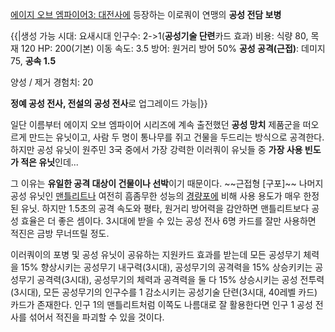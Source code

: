 [[에이지 오브 엠파이어3: 대전사]]에 등장하는 이로쿼이 연맹의 '''공성 전담 보병''' 

{{|생성 가능 시대: 요새시대
인구수: 2->1('''공성기술 단련'''카드 효과)
비용: 식량 80, 목재 120
HP: 200(기본)
이동 속도: 3.5
방어: 원거리 방어 50%
'''공성 공격(근접)''': 데미지 75, '''공속 1.5'''

양성 / 제거 경험치: 20

'''정예 공성 전사, 전설의 공성 전사'''로 업그레이드 가능|}}

일단 이름부터 에이지 오브 엠파이어 시리즈에 계속 출전했던 '''공성 망치''' 제품군을 떠오르게 만드는 유닛이고, 사람 두 명이 통나무를 쥐고 건물을 두드리는 방식으로 공격한다. 하지만 공성 유닛이 원주민 3국 중에서 가장 강력한 이러쿼이 유닛들 중 '''가장 사용 빈도가 적은 유닛'''인데...

그 이유는 '''유일한 공격 대상이 건물이나 선박'''이기 때문이다. ~~근접형 [구포]~~ 나머지 공성 유닛인 [[맨틀리트]]나 여전히 흠좀무한 성능의 [[경량포]]에 비해 사용 용도가 매우 한정된 유닛. 하지만 1.5초의 공격 속도와 평타, 원거리 방어력을 감안하면 맨틀리트보다 공성 효율은 더 좋은 셈이다. 3시대에 받을 수 있는 공성 전사 6명 카드를 잘만 사용하면 적진은 금방 무너뜨릴 정도.

이러쿼이의 포병 및 공성 유닛이 공유하는 지원카드 효과를 받는데 모든 공성무기 체력을 15% 향상시키는 공성무기 내구력(3시대), 공성무기의 공격력을 15% 상승키키는 공성무기 공격력(3시대), 공성무기의 체력과 공격력을 둘 다 15% 상승시키는 공성 전투력(3시대), 모든 공성무기의 인구수를 1 감소시키는 공성기술 단련(3시대, 40레벨 카드) 카드가 존재한다. 인구 1의 맨틀리트처럼 이쪽도 나름대로 잘 활용한다면 인구 1 공성 전사를 섞어서 적진을 파괴할 수 있을 것이다.


